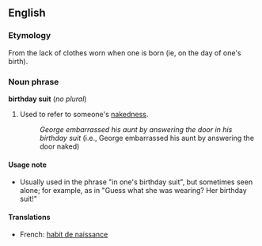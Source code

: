 ==English==
===Etymology===
From the lack of clothes worn when one is born (ie, on the day of one's birth).

===Noun phrase===
'''birthday suit''' (''no plural'')

#Used to refer to someone's [[nakedness]].
#:''George embarrassed his aunt by answering the door in his birthday suit'' (i.e., George embarrassed his aunt by answering the door naked)

====Usage note====
*Usually used in the phrase "in one's birthday suit", but sometimes seen alone; for example, as in "Guess what she was wearing?  Her birthday suit!"

====Translations====
*French: [[habit de naissance]]